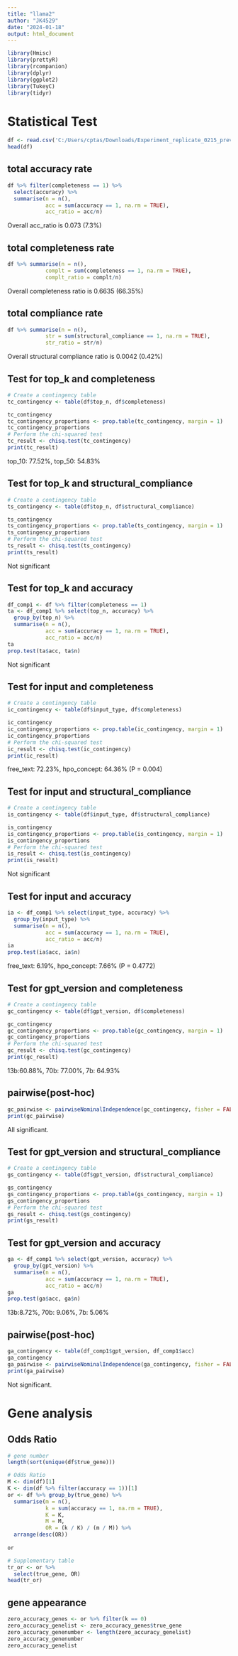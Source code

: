 ```yaml
---
title: "llama2"
author: "JK4529"
date: "2024-01-18"
output: html_document
---
```


```r
library(Hmisc)
library(prettyR)
library(rcompanion)
library(dplyr)
library(ggplot2)
library(TukeyC)
library(tidyr)
```

# Statistical Test
```r
df <- read.csv('C:/Users/cptas/Downloads/Experiment_replicate_0215_prev_eval_table.csv')
head(df)
```

## total accuracy rate
```r
df %>% filter(completeness == 1) %>%
  select(accuracy) %>%
  summarise(n = n(),
            acc = sum(accuracy == 1, na.rm = TRUE),
            acc_ratio = acc/n)
```
Overall acc_ratio is 0.073 (7.3%)  


## total completeness rate
```r
df %>% summarise(n = n(),
            complt = sum(completeness == 1, na.rm = TRUE),
            complt_ratio = complt/n)
```
Overall completeness ratio is 0.6635 (66.35%) 


## total compliance rate
```r
df %>% summarise(n = n(),
            str = sum(structural_compliance == 1, na.rm = TRUE),
            str_ratio = str/n)
```
Overall structural compliance ratio is 0.0042 (0.42%) 


## Test for top_k and completeness
```r
# Create a contingency table
tc_contingency <- table(df$top_n, df$completeness)

tc_contingency
tc_contingency_proportions <- prop.table(tc_contingency, margin = 1)
tc_contingency_proportions
# Perform the chi-squared test
tc_result <- chisq.test(tc_contingency)
print(tc_result)
```
top_10: 77.52%, top_50: 54.83%  


## Test for top_k and structural_compliance
```r
# Create a contingency table
ts_contingency <- table(df$top_n, df$structural_compliance)

ts_contingency
ts_contingency_proportions <- prop.table(ts_contingency, margin = 1)
ts_contingency_proportions
# Perform the chi-squared test
ts_result <- chisq.test(ts_contingency)
print(ts_result)
```
Not significant  


## Test for top_k and accuracy
```r
df_comp1 <- df %>% filter(completeness == 1)
ta <- df_comp1 %>% select(top_n, accuracy) %>%
  group_by(top_n) %>%
  summarise(n = n(),
            acc = sum(accuracy == 1, na.rm = TRUE),
            acc_ratio = acc/n)
ta
prop.test(ta$acc, ta$n)
```
Not significant  



## Test for input and completeness
```r
# Create a contingency table
ic_contingency <- table(df$input_type, df$completeness)

ic_contingency
ic_contingency_proportions <- prop.table(ic_contingency, margin = 1)
ic_contingency_proportions
# Perform the chi-squared test
ic_result <- chisq.test(ic_contingency)
print(ic_result)
```
free_text: 72.23%, hpo_concept: 64.36% (P = 0.004)   

## Test for input and structural_compliance
```r
# Create a contingency table
is_contingency <- table(df$input_type, df$structural_compliance)

is_contingency
is_contingency_proportions <- prop.table(is_contingency, margin = 1)
is_contingency_proportions
# Perform the chi-squared test
is_result <- chisq.test(is_contingency)
print(is_result)
```
Not significant

## Test for input and accuracy
```r
ia <- df_comp1 %>% select(input_type, accuracy) %>%
  group_by(input_type) %>%
  summarise(n = n(),
            acc = sum(accuracy == 1, na.rm = TRUE),
            acc_ratio = acc/n)
ia
prop.test(ia$acc, ia$n)
```
free_text: 6.19%, hpo_concept: 7.66% (P = 0.4772)  



## Test for gpt_version and completeness
```r
# Create a contingency table
gc_contingency <- table(df$gpt_version, df$completeness)

gc_contingency
gc_contingency_proportions <- prop.table(gc_contingency, margin = 1)
gc_contingency_proportions
# Perform the chi-squared test
gc_result <- chisq.test(gc_contingency)
print(gc_result)
```
13b:60.88%, 70b: 77.00%, 7b: 64.93%  

## pairwise(post-hoc)
```r
gc_pairwise <- pairwiseNominalIndependence(gc_contingency, fisher = FALSE, gtest  = FALSE, chisq  = TRUE, method = "bonferroni")
print(gc_pairwise)
```
All significant.  

## Test for gpt_version and structural_compliance
```r
# Create a contingency table
gs_contingency <- table(df$gpt_version, df$structural_compliance)

gs_contingency
gs_contingency_proportions <- prop.table(gs_contingency, margin = 1)
gs_contingency_proportions
# Perform the chi-squared test
gs_result <- chisq.test(gs_contingency)
print(gs_result)
```


## Test for gpt_version and accuracy
```r
ga <- df_comp1 %>% select(gpt_version, accuracy) %>%
  group_by(gpt_version) %>%
  summarise(n = n(),
            acc = sum(accuracy == 1, na.rm = TRUE),
            acc_ratio = acc/n)
ga
prop.test(ga$acc, ga$n)
```
13b:8.72%, 70b: 9.06%, 7b: 5.06%  
  
## pairwise(post-hoc)
```r
ga_contingency <- table(df_comp1$gpt_version, df_comp1$acc)
ga_contingency
ga_pairwise <- pairwiseNominalIndependence(ga_contingency, fisher = FALSE, gtest  = FALSE, chisq  = TRUE, method = "bonferroni")
print(ga_pairwise)
```
Not significant.  

  
# Gene analysis
## Odds Ratio
```r
# gene number
length(sort(unique(df$true_gene)))

# Odds Ratio
M <- dim(df)[1]
K <- dim(df %>% filter(accuracy == 1))[1]
or <- df %>% group_by(true_gene) %>%
  summarise(m = n(),
            k = sum(accuracy == 1, na.rm = TRUE),
            K = K,
            M = M,
            OR = (k / K) / (m / M)) %>%
  arrange(desc(OR))
  
or

# Supplementary table
tr_or <- or %>%
  select(true_gene, OR)
head(tr_or)
```


## gene appearance
```r
zero_accuracy_genes <- or %>% filter(k == 0)
zero_accuracy_genelist <- zero_accuracy_genes$true_gene
zero_accuracy_genenumber <- length(zero_accuracy_genelist)
zero_accuracy_genenumber
zero_accuracy_genelist
```


